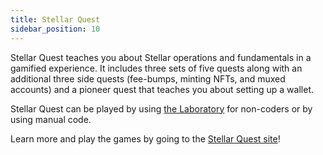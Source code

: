 ```yaml
---
title: Stellar Quest
sidebar_position: 10
---
```


Stellar Quest teaches you about Stellar operations and fundamentals in a gamified experience. It includes three sets of five quests along with an additional three side quests (fee-bumps, minting NFTs, and muxed accounts) and a pioneer quest that teaches you about setting up a wallet.

Stellar Quest can be played by using [the Laboratory](https://laboratory.stellar.org/#?network=test) for non-coders or by using manual code.

Learn more and play the games by going to the [Stellar Quest site](https://quest.stellar.org)!
